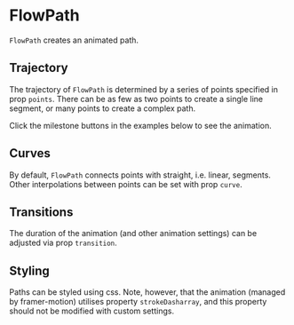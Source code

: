 
<Meta title="Addons/Annotation/Flowchart/FlowPath" />

# FlowPath


`FlowPath` creates an animated path.

<ArgsTable of={FlowPath} />

## Trajectory

The trajectory of `FlowPath` is determined by a series of points specified in prop `points`. There can be as few as two points to create a single line segment, or many points to create a complex path.

Click the milestone buttons in the examples below to see the animation.

<Canvas>
    <Story name="simple line">
        <FlowMilestones
            points={[
                ['A', 80],
                ['D', 80],
            ]}
        />
    </Story>
    <Story name="complex line">
        <FlowMilestones
            points={[
                ['A', 80],
                ['D', 80],
                ['D', 20],
                ['B', 20],
                ['B', 70],
            ]}
        />
    </Story>
</Canvas>

## Curves

By default, `FlowPath` connects points with straight, i.e. linear, segments. Other interpolations between points can be set with prop `curve`.

<Canvas>
    <Story name="natural curve">
        <FlowMilestones
            points={[
                ['A', 80],
                ['D', 80],
                ['D', 20],
                ['B', 20],
                ['B', 70],
            ]}
            curve={'Natural'}
        />
    </Story>
</Canvas>

## Transitions

The duration of the animation (and other animation settings) can be adjusted via prop `transition`.

<Canvas>
    <Story name="slow transition">
        <FlowMilestones
            points={[
                ['A', 80],
                ['D', 80],
                ['D', 20],
                ['B', 20],
                ['B', 70],
            ]}
            curve={'Natural'}
            transition={{ pathLength: { duration: 3 } }}
        />
    </Story>
</Canvas>

## Styling

Paths can be styled using css. Note, however, that the animation (managed by framer-motion) utilises property `strokeDasharray`, and this property should not be modified with custom settings.
